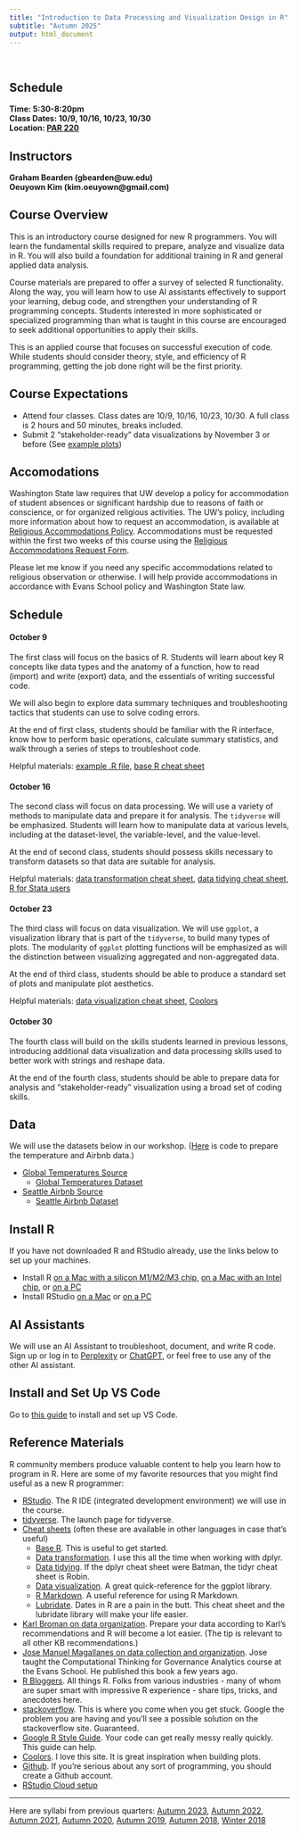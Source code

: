 ```yaml
---
title: "Introduction to Data Processing and Visualization Design in R"
subtitle: "Autumn 2025"
output: html_document
---
```


<style type="text/css">

h1.title {
  font-size: 38px;
  color: Black;
  text-align: center;
}

h3.subtitle {
  font-size: 30px;
  color: Black;
  text-align: center;
}
h4.author { 
    font-size: 18px;
  color: Black;
  text-align: center;
}
h4.date { 
  font-size: 18px;
  color: Black;
  text-align: center;
}
</style> 

<br>

## Schedule  

**Time: 5:30-8:20pm**  
**Class Dates: 10/9, 10/16, 10/23, 10/30**  
**Location: [PAR 220](https://www.washington.edu/maps/#!/par)** 

## Instructors

**Graham Bearden (gbearden@uw.edu)**  
**Oeuyown Kim (kim.oeuyown@gmail.com)**  

## Course Overview

This is an introductory course designed for new R programmers. You will learn the fundamental skills required to prepare, analyze and visualize data in R. You will also build a foundation for additional training in R and general applied data analysis.

Course materials are prepared to offer a survey of selected R functionality. Along the way, you will learn how to use AI assistants effectively to support your learning, debug code, and strengthen your understanding of R programming concepts. Students interested in more sophisticated or specialized programming than what is taught in this course are encouraged to seek additional opportunities to apply their skills.

This is an applied course that focuses on successful execution of code. While students should consider theory, style, and efficiency of R programming, getting the job done right will be the first priority.  

## Course Expectations

- Attend four classes. Class dates are 10/9, 10/16, 10/23, 10/30. A full class is 2 hours and 50 minutes, breaks included.
- Submit 2 "stakeholder-ready" data visualizations by November 3 or before (See [example plots](https://github.com/gbearden/r_course_evans_school/blob/master/plots/))
 
## Accomodations

Washington State law requires that UW develop a policy for accommodation of student absences or significant hardship due to reasons of faith or conscience, or for organized religious activities. The UW’s policy, including more information about how to request an accommodation, is available at [Religious Accommodations Policy](https://registrar.washington.edu/staffandfaculty/religious-accommodations-policy/). Accommodations must be requested within the first two weeks of this course using the [Religious Accommodations Request Form](https://registrar.washington.edu/students/religious-accommodations-request/). 

Please let me know if you need any specific accommodations related to religious observation or otherwise. I will help provide accommodations in accordance with Evans School policy and Washington State law.

## Schedule

#### October 9

The first class will focus on the basics of R. Students will learn about key R concepts like data types and the anatomy of a function, how to read (import) and write (export) data, and the essentials of writing successful code.

We will also begin to explore data summary techniques and troubleshooting tactics that students can use to solve coding errors. 

At the end of first class, students should be familiar with the R interface, know how to perform basic operations, calculate summary statistics, and walk through a series of steps to troubleshoot code.

Helpful materials: [example .R file](https://github.com/gbearden/r_course_evans_school/blob/master/notes/example_script.R), [base R cheat sheet](https://iqss.github.io/dss-workshops/R/Rintro/base-r-cheat-sheet.pdf)

#### October 16

The second class will focus on data processing. We will use a variety of methods to manipulate data and prepare it for analysis. The `tidyverse` will be emphasized. Students will learn how to manipulate data at various levels, including at the dataset-level, the variable-level, and the value-level.

At the end of second class, students should possess skills necessary to transform datasets so that data are suitable for analysis.

Helpful materials: [data transformation cheat sheet](https://github.com/rstudio/cheatsheets/blob/main/data-transformation.pdf), [data tidying cheat sheet](https://github.com/rstudio/cheatsheets/blob/main/tidyr.pdf), [R for Stata users](https://www.matthieugomez.com/statar/manipulate-data.html)

#### October 23

The third class will focus on data visualization. We will use `ggplot`, a visualization library that is part of the `tidyverse`, to build many types of plots. The modularity of `ggplot` plotting functions will be emphasized as will the distinction between visualizing aggregated and non-aggregated data.

At the end of third class, students should be able to produce a standard set of plots and manipulate plot aesthetics.

Helpful materials: [data visualization cheat sheet](https://github.com/rstudio/cheatsheets/blob/master/data-visualization-2.1.pdf), [Coolors](https://coolors.co/)

#### October 30

The fourth class will build on the skills students learned in previous lessons, introducing additional data visualization and data processing skills used to better work with strings and reshape data. 

At the end of the fourth class, students should be able to prepare data for analysis and "stakeholder-ready" visualization using a broad set of coding skills.

## Data

We will use the datasets below in our workshop. ([Here](https://github.com/gbearden/r_course_evans_school/blob/master/data/process_course_data.r) is code to prepare the temperature and Airbnb data.)

* [Global Temperatures Source](https://www.kaggle.com/)
  * [Global Temperatures Dataset](https://raw.githubusercontent.com/gbearden/r_course_evans_school/master/data/global_temperatures.csv)
* [Seattle Airbnb Source](https://www.kaggle.com/shanelev/seattle-airbnb-listings)  
  * [Seattle Airbnb Dataset](https://raw.githubusercontent.com/gbearden/r_course_evans_school/master/data/seattle_airbnb.csv)

## Install R

If you have not downloaded R and RStudio already, use the links below to set up your machines.

* Install R [on a Mac with a silicon M1/M2/M3 chip](https://cran.rstudio.com/bin/macosx/big-sur-arm64/base/R-4.5.1-arm64.pkg), [on a Mac with an Intel chip](https://cran.rstudio.com/bin/macosx/big-sur-x86_64/base/R-4.5.1-x86_64.pkg), or [on a PC](https://cran.rstudio.com/bin/windows/base/R-4.5.1-win.exe)
* Install RStudio [on a Mac](https://download1.rstudio.org/electron/macos/RStudio-2025.05.1-513.dmg) or [on a PC](https://download1.rstudio.org/electron/windows/RStudio-2025.05.1-513.exe)

## AI Assistants

We will use an AI Assistant to troubleshoot, document, and write R code. Sign up or log in to [Perplexity](https://www.perplexity.ai/) or [ChatGPT](https://chat.openai.com/auth/login), or feel free to use any of the other AI assistant. 

## Install and Set Up VS Code

Go to [this guide](https://gbearden.github.io/r_course_evans_school/help/vscode/) to install and set up VS Code.

## Reference Materials

R community members produce valuable content to help you learn how to program in R. Here are some of my favorite resources that you might find useful as a new R programmer:

* [RStudio](https://posit.co/). The R IDE (integrated development environment) we will use in the course.
* [tidyverse](http://tidyverse.org/). The launch page for tidyverse.
* [Cheat sheets](https://posit.co/resources/cheatsheets/) (often these are available in other languages in case that's useful)
    + [Base R](https://iqss.github.io/dss-workshops/R/Rintro/base-r-cheat-sheet.pdf). This is useful to get started.
    + [Data transformation](https://rstudio.github.io/cheatsheets/data-transformation.pdf). I use this all the time when working with dplyr.
    + [Data tidying](https://rstudio.github.io/cheatsheets/tidyr.pdf). If the dplyr cheat sheet were Batman, the tidyr cheat sheet is Robin.
    + [Data visualization](https://rstudio.github.io/cheatsheets/data-visualization.pdf). A great quick-reference for the ggplot library.
    + [R Markdown](https://rstudio.github.io/cheatsheets/rmarkdown.pdf). A useful reference for using R Markdown.
    + [Lubridate](https://rstudio.github.io/cheatsheets/lubridate.pdf). Dates in R are a pain in the butt. This cheat sheet and the lubridate library will make your life easier.  
* [Karl Broman on data organization](http://kbroman.org/dataorg/). Prepare your data according to Karl's recommendations and R will become a lot easier. (The tip is relevant to all other KB recommendations.)
* [Jose Manuel Magallanes on data collection and organization](https://www.amazon.com/Introduction-Science-Social-Policy-Research/dp/1107540259/ref=sr_1_1?ie=UTF8&qid=1504135785&sr=8-1&keywords=jose+manuel+magallanes). Jose taught the Computational Thinking for Governance Analytics course at the Evans School. He published this book a few years ago.
* [R Bloggers](https://www.r-bloggers.com/). All things R. Folks from various industries - many of whom are super smart with impressive R experience - share tips, tricks, and anecdotes here.
* [stackoverflow](https://stackoverflow.com/questions/tagged/r). This is where you come when you get stuck. Google the problem you are having and you'll see a possible solution on the stackoverflow site. Guaranteed.
* [Google R Style Guide](https://google.github.io/styleguide/Rguide.xml). Your code can get really messy really quickly. This guide can help.
* [Coolors](https://coolors.co/). I love this site. It is great inspiration when building plots.
* [Github](https://github.com/). If you're serious about any sort of programming, you should create a Github account.
* [RStudio Cloud setup](https://github.com/gbearden/r_course_evans_school/blob/master/rcloud_setup.md)  
 
---
Here are syllabi from previous quarters: [Autumn 2023](https://github.com/gbearden/r_course_evans_school/blob/master/archive/syllabus_a23.md), [Autumn 2022](https://github.com/gbearden/r_course_evans_school/blob/master/archive/syllabus_a22.md), [Autumn 2021](https://github.com/gbearden/r_course_evans_school/blob/master/archive/syllabus_a21.md), [Autumn 2020](https://github.com/gbearden/r_course_evans_school/blob/master/archive/syllabus_a20.md), [Autumn 2019](https://github.com/gbearden/r_course_evans_school/blob/master/archive/syllabus_a19.md), [Autumn 2018](https://github.com/gbearden/r_course_evans_school/blob/master/archive/syllabus_a18.md), [Winter 2018](https://github.com/gbearden/r_course_evans_school/blob/master/archive/syllabus_w18.md)
